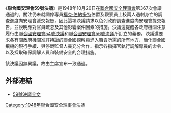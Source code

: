 {{Infobox UN resolution
|number = 59
|organ = SC
|year = 1948年
|date = 10月20日
|meeting = 367
|code =S/RES/59
|document = http://www.un.org/zh/documents/view_doc.asp?symbol=S/RES/59(1948)
|for = 
|abstention = 
|against = 
|subject = 巴勒斯坦問題
|result = 通過
|image = 
|caption = 
}}

《'''聯合國安理會59號決議'''》是1948年10月20日在[[聯合國安全理事會|聯合國安全理事會]]第367次會議通過的。關注{{link-en|以色列臨時政府|Provisional government of Israel}}仍未就調停專員[[福克·伯納多特|福克·伯納多特]]伯爵及觀察員{{link-en|安得烈·塞洛|André Sérot}}上校兩人遇刺身亡的調查進度向安理會遞交報告，因此這項決議請求以色列政府調查進度向安理會提交報告，並說明應對官員疏忽及其他影響案件因素的措施。決議還提醒各政府機關注意履行由[[聯合國安理會54號決議|聯合國安理會54號決議]]和[[聯合國安理會56號決議|聯合國安理會56號決議]]所訂立的義務。決議還要求各有關政府機關准許持證的聯合國觀察員進入職責所需的所有地方、簡化聯合國飛機的現行手續、與停戰監督人員充分合作、指示各指揮官執行調解專員的命令，以及採取確保調解人員和裝備安全的合理措施。

該決議因無異議，故由主席宣布一致通過。

==外部連結==
*[http://www.un.org/zh/documents/view_doc.asp?symbol=S/RES/59(1948) 59號決議全文] {{Wayback|url=http://www.un.org/zh/documents/view_doc.asp?symbol=S%2FRES%2F59%281948%29 |date=20160330023345 }}

{{UN-stub}}
{{UNSCR 1948}}

[[Category:1948年聯合國安全理事會決議|Category:1948年聯合國安全理事會決議]]
